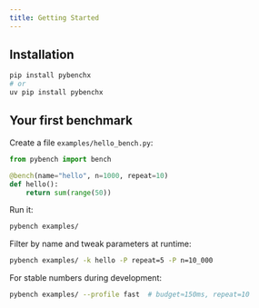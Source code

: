 ```yaml
---
title: Getting Started
---
```


## Installation

```bash
pip install pybenchx
# or
uv pip install pybenchx
```

## Your first benchmark

Create a file `examples/hello_bench.py`:

```python
from pybench import bench

@bench(name="hello", n=1000, repeat=10)
def hello():
    return sum(range(50))
```

Run it:

```bash
pybench examples/
```

Filter by name and tweak parameters at runtime:

```bash
pybench examples/ -k hello -P repeat=5 -P n=10_000
```

For stable numbers during development:

```bash
pybench examples/ --profile fast  # budget≈150ms, repeat=10
```